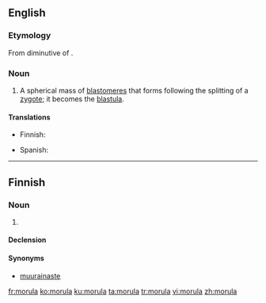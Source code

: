==English==

===Etymology===
From diminutive of {{etyl|la}} {{term|morum||mulberry|lang=la}}.

===Noun===
{{wikipedia}}
{{en-noun|morulae}}

# {{biology}} A spherical mass of [[blastomere]]s that forms following the splitting of a [[zygote]]; it becomes the [[blastula]].

====Translations====
{{trans-top|spherical mass of blastomeres}}
* Finnish: {{t-|fi|morula}}
{{trans-mid}}
* Spanish: {{t|es|mórula|f}}
{{trans-bottom}}

----

==Finnish==

===Noun===
{{fi-noun}}

# {{biology|lang=fi}} {{l|en|morula}}

====Declension====
{{fi-decl-kulkija|morul}}

====Synonyms====
* [[muurainaste]]

[[fr:morula]]
[[ko:morula]]
[[ku:morula]]
[[ta:morula]]
[[tr:morula]]
[[vi:morula]]
[[zh:morula]]